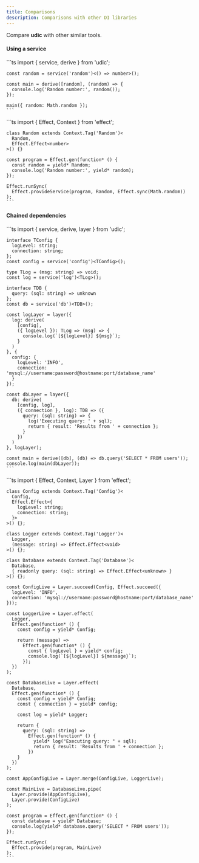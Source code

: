 ```yaml
---
title: Comparisons
description: Comparisons with other DI libraries
---
```



Compare **udic** with other similar tools.

#### Using a service
<Tabs syncKey="libDI">
  <TabItem label="udic">
    ```ts
    import { service, derive } from 'udic';

    const random = service('random')<() => number>();

    const main = derive([random], (random) => {
      console.log('Random number:', random());
    });

    main({ random: Math.random });
    ```
  </TabItem>
  <TabItem label="effect">
    ```ts
    import { Effect, Context } from 'effect';

    class Random extends Context.Tag('Random')<
      Random,
      Effect.Effect<number>
    >() {}

    const program = Effect.gen(function* () {
      const random = yield* Random;
      console.log('Random number:', yield* random);
    });

    Effect.runSync(
      Effect.provideService(program, Random, Effect.sync(Math.random))
    );
    ```
  </TabItem>
</Tabs>

#### Chained dependencies
<Tabs syncKey="libDI">
  <TabItem label="udic">
    ```ts
    import { service, derive, layer } from 'udic';

    interface TConfig {
      logLevel: string;
      connection: string;
    };
    const config = service('config')<TConfig>();

    type TLog = (msg: string) => void;
    const log = service('log')<TLog>();

    interface TDB {
      query: (sql: string) => unknown
    };
    const db = service('db')<TDB>();

    const logLayer = layer({
      log: derive(
        [config],
        ({ logLevel }): TLog => (msg) => {
          console.log(`[${logLevel}] ${msg}`);
        }
      )
    }, {
      config: {
        logLevel: 'INFO',
        connection: 'mysql://username:password@hostname:port/database_name'
      }
    });

    const dbLayer = layer({
      db: derive(
        [config, log],
        ({ connection }, log): TDB => ({
          query: (sql: string) => {
            log('Executing query: ' + sql);
            return { result: 'Results from ' + connection };
          }
        })
      )
    }, logLayer);

    const main = derive([db], (db) => db.query('SELECT * FROM users'));
    console.log(main(dbLayer));
    ```
  </TabItem>
  <TabItem label="effect">
    ```ts
    import { Effect, Context, Layer } from 'effect';

    class Config extends Context.Tag('Config')<
      Config,
      Effect.Effect<{
        logLevel: string;
        connection: string;
      }>
    >() {};

    class Logger extends Context.Tag('Logger')<
      Logger,
      (message: string) => Effect.Effect<void>
    >() {};

    class Database extends Context.Tag('Database')<
      Database,
      { readonly query: (sql: string) => Effect.Effect<unknown> }
    >() {};

    const ConfigLive = Layer.succeed(Config, Effect.succeed({
      logLevel: 'INFO',
      connection: 'mysql://username:password@hostname:port/database_name'
    }));

    const LoggerLive = Layer.effect(
      Logger,
      Effect.gen(function* () {
        const config = yield* Config;

        return (message) =>
          Effect.gen(function* () {
            const { logLevel } = yield* config;
            console.log(`[${logLevel}] ${message}`);
          });
      })
    );

    const DatabaseLive = Layer.effect(
      Database,
      Effect.gen(function* () {
        const config = yield* Config;
        const { connection } = yield* config;

        const log = yield* Logger;

        return {
          query: (sql: string) =>
            Effect.gen(function* () {
              yield* log("Executing query: " + sql);
              return { result: 'Results from ' + connection };
            })
        }
      })
    );

    const AppConfigLive = Layer.merge(ConfigLive, LoggerLive);

    const MainLive = DatabaseLive.pipe(
      Layer.provide(AppConfigLive),
      Layer.provide(ConfigLive)
    );

    const program = Effect.gen(function* () {
      const database = yield* Database;
      console.log(yield* database.query('SELECT * FROM users'));
    });

    Effect.runSync(
      Effect.provide(program, MainLive)
    );
    ```
  </TabItem>
</Tabs>
